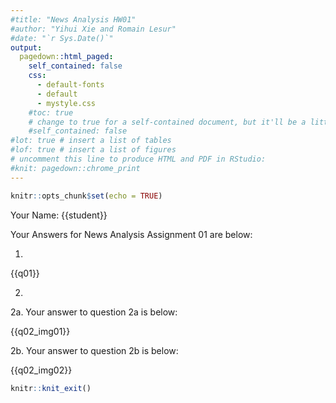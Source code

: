 ```yaml
---
#title: "News Analysis HW01"
#author: "Yihui Xie and Romain Lesur"
#date: "`r Sys.Date()`"
output:
  pagedown::html_paged:
    self_contained: false
    css:
      - default-fonts
      - default
      - mystyle.css
    #toc: true
    # change to true for a self-contained document, but it'll be a litte slower for Pandoc to render
    #self_contained: false
#lot: true # insert a list of tables
#lof: true # insert a list of figures
# uncomment this line to produce HTML and PDF in RStudio:
#knit: pagedown::chrome_print
---
```


```r
knitr::opts_chunk$set(echo = TRUE)
```

Your Name: {{student}}

Your Answers for News Analysis Assignment 01 are below:

1.

{{q01}}

2.

2a. Your answer to question 2a is below:

{{q02_img01}}

2b. Your answer to question 2b is below:

{{q02_img02}}

```r
knitr::knit_exit()
```
